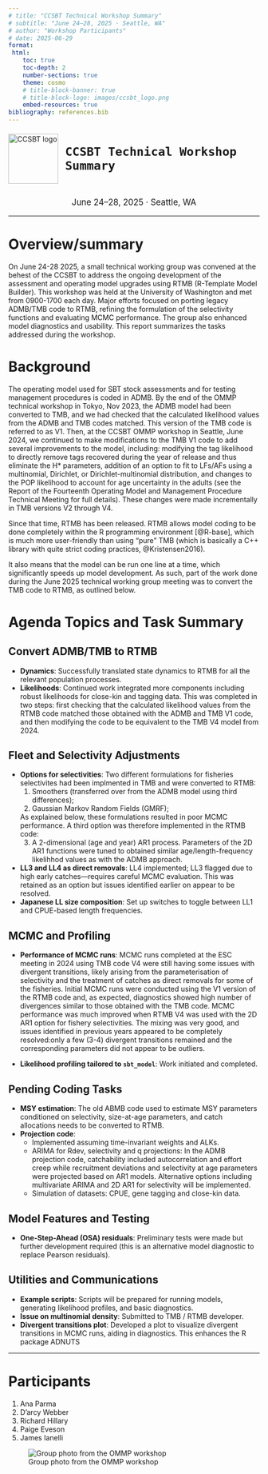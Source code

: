 ```yaml
---
# title: "CCSBT Technical Workshop Summary"
# subtitle: "June 24–28, 2025 · Seattle, WA"
# author: "Workshop Participants"
# date: 2025-06-29
format:
 html:
    toc: true
    toc-depth: 2
    number-sections: true
    theme: cosmo
    # title-block-banner: true
    # title-block-logo: images/ccsbt_logo.png
    embed-resources: true
bibliography: references.bib
---
```


<!-- Manually define your own title block -->
<div style="display: flex; align-items: center; gap: 1em; margin-bottom: 1.5em;">
  <img src="images/ccsbt_logo.png" width="100" alt="CCSBT logo" style="flex-shrink: 0;">
  <div style="font-size: 2em; font-weight: bold;">
    CCSBT Technical Workshop Summary
  </div>
</div>

<div style="font-size: 1.2em; text-align: center; margin-bottom: 0.5em;">
  June 24–28, 2025 · Seattle, WA
</div>

---

# Overview/summary

On June 24-28 2025, a small technical working group was convened at the behest of the 
CCSBT to address the ongoing development of the assessment and operating model 
upgrades using RTMB (R-Template Model Builder). This workshop was held at the
University of Washington and met from 0900-1700 each day. 
Major efforts focused on porting legacy ADMB/TMB code to RTMB, refining the formulation of the selectivity functions and evaluating MCMC performance. The group also enhanced model diagnostics and usability.
This report summarizes the tasks addressed during the workshop. 

# Background

The operating model used for SBT stock assessments and for testing management procedures is coded in ADMB. By the end of the OMMP technical workshop in Tokyo, Nov 2023, the ADMB  model had been converted to TMB, and we had checked that the calculated likelihood values from the ADMB and TMB codes matched. This version of the TMB code is referred to as V1.  Then, at the CCSBT OMMP workshop in Seattle, June 2024, we continued to make modifications to the TMB V1 code to add several improvements to the model, including: modifying the tag likelihood to directly remove tags recovered during the year of release and thus eliminate the H* parameters, addition of an option to fit to LFs/AFs using a multinomial, Dirichlet, or Dirichlet-multinomial distribution, and changes to the POP likelihood to account for age uncertainty in the adults (see the Report of the Fourteenth Operating Model and Management Procedure Technical Meeting for full details). These changes were made incrementally in TMB versions V2 through V4. 

Since that time, RTMB has been released. RTMB allows model coding to be done completely within the R programming environment [@R-base],
which is  much more user-friendly than using "pure" TMB (which is basically a C++ library with quite strict coding practices, @Kristensen2016).

It also means that the model can be run one line at a time, which significantly speeds up model development. As such, part of the work done during the June 2025 technical working group meeting was to convert the TMB code to RTMB, as outlined below.


# Agenda Topics and Task Summary

## Convert ADMB/TMB to RTMB

- **Dynamics**: Successfully translated state dynamics to RTMB for all the relevant population
processes.
- **Likelihoods**: Continued work integrated more components including robust likelihoods for close-kin and tagging data.
This was completed in two steps: first checking that the calculated likelihood values from the RTMB code matched those obtained with the ADMB and TMB V1 code, and then modifying the code to be equivalent to the TMB V4 model from 2024.

## Fleet and Selectivity Adjustments

- **Options for selectivities**: 
Two different formulations for fisheries selectivites had been implmented in TMB and were converted to RTMB: 
    1) Smoothers (transferred over from the ADMB model using third differences);
    2) Gaussian Markov Random Fields (GMRF);

   As explained below, these formulations resulted in poor MCMC performance. A third option was therefore implemented in the RTMB code: 
   3) A 2-dimensional (age and year) AR1 process. Parameters of the 2D AR1 functions were tuned to obtained similar age/length-frequency likelihhod values as with the ADMB approach.

- **LL3 and LL4 as direct removals**: LL4 implemented; LL3 flagged due to high early 
catches—requires careful MCMC evaluation. This was retained as an option but issues identified
earlier on appear to be resolved.
- **Japanese LL size composition**: Set up switches to toggle between LL1 and CPUE-based length frequencies.

## MCMC and Profiling

- **Performance of MCMC runs**: MCMC runs completed at the ESC meeting in 2024 using TMB code V4 were still having some issues with divergent transitions, likely arising from the parameterisation of selectivity and the treatment of catches as direct removals for some of the fisheries. 
Initial MCMC runs were conducted using the V1 version of the RTMB code and, as expected, diagnostics showed high number of divergences similar to those obtained with the TMB code. MCMC performance was much improved when RTMB V4 was used with the 2D AR1 option for fishery selectivities. The mixing was very good, and issues identified in previous years appeared to be completely resolved:only a few (3-4) divergent transitions remained and the corresponding parameters did not appear to be outliers.  

- **Likelihood profiling tailored to `sbt_model`**: Work initiated and completed.

## Pending Coding Tasks

- **MSY estimation**: The old ABMB code used to estimate MSY parameters conditioned on selectivity, size-at-age parameters, and catch allocations needs to be converted to RTMB.
- **Projection code**: 
    - Implemented assuming time-invariant weights and ALKs.
    - ARIMA for Rdev, selectivity and q projections: In the ADMB projection code, catchability included autocorrelation and effort creep while recruitment deviations and selectivity at age parameters were projected based on AR1 models. Alternative options including multivariate ARIMA and 2D AR1 for selectivity will be implemented.
    - Simulation of datasets: CPUE, gene tagging and close-kin data.

## Model Features and Testing

- **One-Step-Ahead (OSA) residuals**: Preliminary tests were made but further development required (this is an alternative
model diagnostic to replace Pearson residuals).

## Utilities and Communications

- **Example scripts**: Scripts will be prepared for running models, generating likelihood profiles, and basic diagnostics.
- **Issue on multinomial density**: Submitted to TMB / RTMB developer.
- **Divergent transitions plot**: Developed a plot to visualize divergent transitions in 
MCMC runs, aiding in diagnostics. This enhances the R package ADNUTS


---

# Participants

1. Ana Parma
2. D'arcy Webber
3. Richard Hillary
4. Paige Eveson
5. James Ianelli  

::: {style="text-align: center;"}
<div style="text-align: center;">
</div>
:::


![Group photo from the OMMP workshop](images/Workshop_photo.png)
